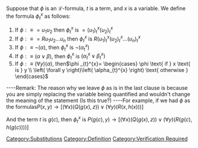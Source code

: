 Suppose that <math>\phi</math> is an <math>\mathcal{L}\text{-formula}</math>, <math>t</math> is a term, and <math>x</math>  is a variable. We define the formula <math>\phi_{t}^{x}</math> as follows:
# If <math>\phi :\equiv =u_1u_2</math> then <math>\phi_{t}^{x}</math> is <math>=\left( u_1 \right)_{t}^{x}\left( u_2 \right)_{t}^{x}</math>
# If <math>\phi :\equiv =Ru_1u_2\ldots u_{n}</math> then <math>\phi_{t}^{x}</math> is <math>R\left( u_1 \right)_{t}^{x}\left( u_2 \right)_{t}^{x}\ldots\left( u_{n} \right)_{t}^{x}</math>
# If <math>\phi :\equiv \neg\left( \alpha \right)</math>, then <math>\phi _{t}^{x}</math> is <math>\neg\left( \alpha_{t}^{x} \right)</math> 
# If <math>\phi :\equiv \left( \alpha \lor \beta \right)</math>, then <math>\phi _{t}^{x}</math> is <math>\left( \alpha_{t}^{x}\lor\beta_{t}^{x} \right)</math> 
# If <math>\phi :\equiv \left( \forall y \right)\left( \alpha \right)</math>, then<math display="block">
\phi _{t}^{x}=
\begin{cases}
  \phi \text{ if } x \text{ is } y \\
  \left( \forall y \right)\left( \alpha_{t}^{x} \right) \text{ otherwise }
\end{cases}
</math>
----Remark: The reason why we leave <math>\phi</math> as is in the last clause is because you are simply replacing the variable being quantified and wouldn't change the meaning of the statement (Is this true?)
----For example, if we had <math>\phi</math> as the formulas<math display="block">
  P\left(x,y\right) \to \left[ \left( \forall x \right)\left( Q\left(g\left(x\right), z\right) \right)\lor \left( \forall y \right)\left( R\left(x, h\left(x\right)\right) \right) \right]
</math>

And the term <math>t</math> is <math>g\left(c\right)</math>, then <math>\phi_{t}^{x}</math> is <math display="block">
  P\left(g\left(c\right), y\right) \to \left[ \left( \forall x \right)\left( Q\left(g\left(x\right), z\right) \right) \lor \left( \forall y \right)\left( R\left(g\left(c\right), h\left(g\left(c\right)\right)\right) \right) \right]
</math>
[[Category:Substitutions]]
[[Category:Definition]]
[[Category:Verification Required]]